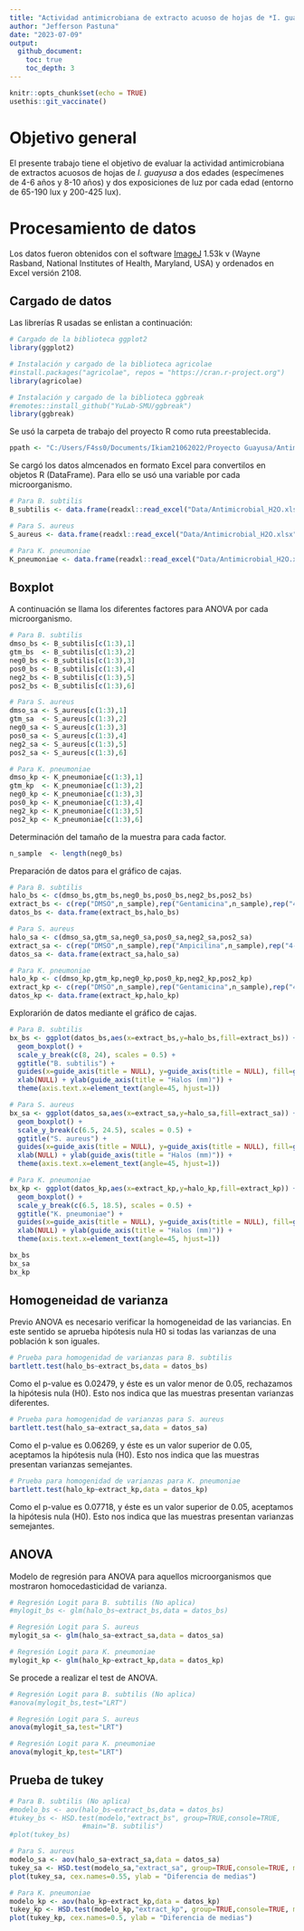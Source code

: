 ```yaml
---
title: "Actividad antimicrobiana de extracto acuoso de hojas de *I. guayusa*"
author: "Jefferson Pastuna"
date: "2023-07-09"
output:
  github_document:
    toc: true
    toc_depth: 3
---
```


```r
knitr::opts_chunk$set(echo = TRUE)
usethis::git_vaccinate()
```

# Objetivo general

El presente trabajo tiene el objetivo de evaluar la actividad antimicrobiana de extractos acuosos de hojas de *I. guayusa* a dos edades (especímenes de 4-6 años y 8-10 años) y dos exposiciones de luz por cada edad (entorno de 65-190 lux y 200-425 lux).

# Procesamiento de datos

Los datos fueron obtenidos con el software [ImageJ](https://imagej.nih.gov/ij/index.html) 1.53k v (Wayne Rasband, National Institutes of Health, Maryland, USA) y ordenados en Excel versión 2108.

## Cargado de datos

Las librerías R usadas se enlistan a continuación:

```r

# Cargado de la biblioteca ggplot2
library(ggplot2)

# Instalación y cargado de la biblioteca agricolae
#install.packages("agricolae", repos = "https://cran.r-project.org")
library(agricolae)

# Instalación y cargado de la biblioteca ggbreak
#remotes::install_github("YuLab-SMU/ggbreak")
library(ggbreak)

```

Se usó la carpeta de trabajo del proyecto R como ruta preestablecida.

```r

ppath <- "C:/Users/F4ss0/Documents/Ikiam21062022/Proyecto Guayusa/Antimicrobial_I_guayusa/"

```

Se cargó los datos almcenados en formato Excel para convertilos en objetos R (DataFrame). Para ello se usó una variable por cada microorganismo.

```r

# Para B. subtilis
B_subtilis <- data.frame(readxl::read_excel("Data/Antimicrobial_H2O.xlsx", 3))

# Para S. aureus
S_aureus <- data.frame(readxl::read_excel("Data/Antimicrobial_H2O.xlsx", 4))

# Para K. pneumoniae
K_pneumoniae <- data.frame(readxl::read_excel("Data/Antimicrobial_H2O.xlsx", 5))

```

## Boxplot

A continuación se llama los diferentes factores para ANOVA por cada microorganismo.

```r

# Para B. subtilis
dmso_bs <- B_subtilis[c(1:3),1]
gtm_bs  <- B_subtilis[c(1:3),2]
neg0_bs <- B_subtilis[c(1:3),3]
pos0_bs <- B_subtilis[c(1:3),4]
neg2_bs <- B_subtilis[c(1:3),5]
pos2_bs <- B_subtilis[c(1:3),6]

# Para S. aureus
dmso_sa <- S_aureus[c(1:3),1]
gtm_sa  <- S_aureus[c(1:3),2]
neg0_sa <- S_aureus[c(1:3),3]
pos0_sa <- S_aureus[c(1:3),4]
neg2_sa <- S_aureus[c(1:3),5]
pos2_sa <- S_aureus[c(1:3),6]

# Para K. pneumoniae
dmso_kp <- K_pneumoniae[c(1:3),1]
gtm_kp  <- K_pneumoniae[c(1:3),2]
neg0_kp <- K_pneumoniae[c(1:3),3]
pos0_kp <- K_pneumoniae[c(1:3),4]
neg2_kp <- K_pneumoniae[c(1:3),5]
pos2_kp <- K_pneumoniae[c(1:3),6]

```

Determinación del tamaño de la muestra para cada factor.

```r

n_sample  <- length(neg0_bs)

```

Preparación de datos para el gráfico de cajas.

```r

# Para B. subtilis
halo_bs <- c(dmso_bs,gtm_bs,neg0_bs,pos0_bs,neg2_bs,pos2_bs)
extract_bs <- c(rep("DMSO",n_sample),rep("Gentamicina",n_sample),rep("4-6 años en sombra",n_sample),rep("4-6 años en luz",n_sample),rep("8-10 años en sombra",n_sample),rep("8-10 años en luz",n_sample))
datos_bs <- data.frame(extract_bs,halo_bs)

# Para S. aureus
halo_sa <- c(dmso_sa,gtm_sa,neg0_sa,pos0_sa,neg2_sa,pos2_sa)
extract_sa <- c(rep("DMSO",n_sample),rep("Ampicilina",n_sample),rep("4-6 años en sombra",n_sample),rep("4-6 años en luz",n_sample),rep("8-10 años en sombra",n_sample),rep("8-10 años en luz",n_sample))
datos_sa <- data.frame(extract_sa,halo_sa)

# Para K. pneumoniae
halo_kp <- c(dmso_kp,gtm_kp,neg0_kp,pos0_kp,neg2_kp,pos2_kp)
extract_kp <- c(rep("DMSO",n_sample),rep("Gentamicina",n_sample),rep("4-6 años en sombra",n_sample),rep("4-6 años en luz",n_sample),rep("8-10 años en sombra",n_sample),rep("8-10 años en luz",n_sample))
datos_kp <- data.frame(extract_kp,halo_kp)

```

Explorarión de datos mediante el gráfico de cajas.


```r

# Para B. subtilis
bx_bs <- ggplot(datos_bs,aes(x=extract_bs,y=halo_bs,fill=extract_bs)) +
  geom_boxplot() +
  scale_y_break(c(8, 24), scales = 0.5) +
  ggtitle("B. subtilis") +
  guides(x=guide_axis(title = NULL), y=guide_axis(title = NULL), fill=guide_legend(title="Muestras")) +
  xlab(NULL) + ylab(guide_axis(title = "Halos (mm)")) +
  theme(axis.text.x=element_text(angle=45, hjust=1))

# Para S. aureus
bx_sa <- ggplot(datos_sa,aes(x=extract_sa,y=halo_sa,fill=extract_sa)) +
  geom_boxplot() +
  scale_y_break(c(6.5, 24.5), scales = 0.5) +
  ggtitle("S. aureus") +
  guides(x=guide_axis(title = NULL), y=guide_axis(title = NULL), fill=guide_legend(title="Muestras")) +
  xlab(NULL) + ylab(guide_axis(title = "Halos (mm)")) +
  theme(axis.text.x=element_text(angle=45, hjust=1))

# Para K. pneumoniae
bx_kp <- ggplot(datos_kp,aes(x=extract_kp,y=halo_kp,fill=extract_kp)) +
  geom_boxplot() +
  scale_y_break(c(6.5, 18.5), scales = 0.5) +
  ggtitle("K. pneumoniae") +
  guides(x=guide_axis(title = NULL), y=guide_axis(title = NULL), fill=guide_legend(title="Muestras")) +
  xlab(NULL) + ylab(guide_axis(title = "Halos (mm)")) +
  theme(axis.text.x=element_text(angle=45, hjust=1))

bx_bs
bx_sa
bx_kp

```

## Homogeneidad de varianza

Previo ANOVA es necesario verificar la homogeneidad de las variancias. En este sentido se aprueba hipótesis nula H0 si todas las varianzas de una población k son iguales.

```r

# Prueba para homogenidad de varianzas para B. subtilis
bartlett.test(halo_bs~extract_bs,data = datos_bs)

```

Como el p-value es 0.02479, y éste es un valor menor de 0.05, rechazamos la hipótesis nula (H0). Esto nos indica que las muestras presentan varianzas diferentes.

```r

# Prueba para homogenidad de varianzas para S. aureus
bartlett.test(halo_sa~extract_sa,data = datos_sa)

```

Como el p-value es 0.06269, y éste es un valor superior de 0.05, aceptamos la hipótesis nula (H0). Esto nos indica que las muestras presentan varianzas semejantes.

```r

# Prueba para homogenidad de varianzas para K. pneumoniae
bartlett.test(halo_kp~extract_kp,data = datos_kp)
```

Como el p-value es 0.07718, y éste es un valor superior de 0.05, aceptamos la hipótesis nula (H0). Esto nos indica que las muestras presentan varianzas semejantes.

## ANOVA

Modelo de regresión para ANOVA para aquellos microorganismos que mostraron homocedasticidad de varianza.

```r

# Regresión Logit para B. subtilis (No aplica)
#mylogit_bs <- glm(halo_bs~extract_bs,data = datos_bs)

# Regresión Logit para S. aureus
mylogit_sa <- glm(halo_sa~extract_sa,data = datos_sa)

# Regresión Logit para K. pneumoniae
mylogit_kp <- glm(halo_kp~extract_kp,data = datos_kp)

```

Se procede a realizar el test de ANOVA.

```r

# Regresión Logit para B. subtilis (No aplica)
#anova(mylogit_bs,test="LRT")

# Regresión Logit para S. aureus
anova(mylogit_sa,test="LRT")

# Regresión Logit para K. pneumoniae
anova(mylogit_kp,test="LRT")

```

## Prueba de tukey

```r

# Para B. subtilis (No aplica)
#modelo_bs <- aov(halo_bs~extract_bs,data = datos_bs)
#tukey_bs <- HSD.test(modelo,"extract_bs", group=TRUE,console=TRUE,
                  #main="B. subtilis")
#plot(tukey_bs)

# Para S. aureus
modelo_sa <- aov(halo_sa~extract_sa,data = datos_sa)
tukey_sa <- HSD.test(modelo_sa,"extract_sa", group=TRUE,console=TRUE, main="S. aureus")
plot(tukey_sa, cex.names=0.55, ylab = "Diferencia de medias")

# Para K. pneumoniae
modelo_kp <- aov(halo_kp~extract_kp,data = datos_kp)
tukey_kp <- HSD.test(modelo_kp,"extract_kp", group=TRUE,console=TRUE, main="K. pneumoniae")
plot(tukey_kp, cex.names=0.5, ylab = "Diferencia de medias")

```




